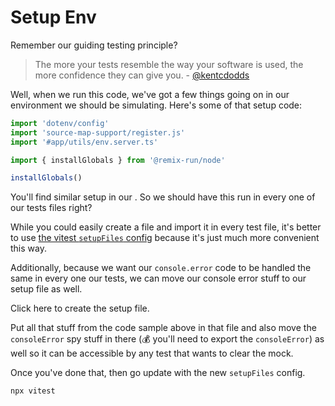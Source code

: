 # Setup Env

Remember our guiding testing principle?

> The more your tests resemble the way your software is used, the more
> confidence they can give you. - [@kentcdodds](https://twitter.com/kentcdodds/status/977018512689455106)

Well, when we run this code, we've got a few things going on in our environment
we should be simulating. Here's some of that setup code:

```ts
import 'dotenv/config'
import 'source-map-support/register.js'
import '#app/utils/env.server.ts'

import { installGlobals } from '@remix-run/node'

installGlobals()
```

You'll find similar setup in our <InlineFile file="server/index.ts" />. So we
should have this run in every one of our tests files right?

While you could easily create a file and import it in every test file, it's
better to use
[the vitest `setupFiles` config](https://vitest.dev/config/#setupfiles) because
it's just much more convenient this way.

Additionally, because we want our `console.error` code to be handled the same
in every one our tests, we can move our console error stuff to our setup file
as well.

<InlineFile file="tests/setup/setup-test-env.ts">
	Click here to create the setup file.
</InlineFile>

Put all that stuff from the code sample above in that file and also move the
`consoleError` spy stuff in there (💰 you'll need to export the `consoleError`)
as well so it can be accessible by any test that wants to clear the mock.

Once you've done that, then go update <InlineFile file="vitest.config.ts" />
with the new `setupFiles` config.

```sh nonumber
npx vitest
```
